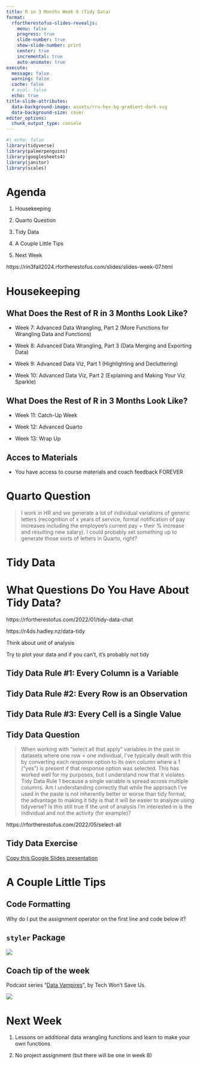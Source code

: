 ```yaml
---
title: R in 3 Months Week 6 (Tidy Data)
format:
  rfortherestofus-slides-revealjs:
    menu: false
    progress: true
    slide-number: true
    show-slide-number: print
    center: true
    incremental: true
    auto-animate: true
execute: 
  message: false
  warning: false
  cache: false
  # eval: false
  echo: true
title-slide-attributes:
  data-background-image: assets/rru-hex-bg-gradient-dark.svg
  data-background-size: cover
editor_options: 
  chunk_output_type: console
---
```


```r
#| echo: false
library(tidyverse)
library(palmerpenguins)
library(googlesheets4)
library(janitor)
library(scales)
```

# Agenda

1.  Housekeeping

2.  Quarto Question

3.  Tidy Data

4.  A Couple Little Tips

5.  Next Week

::: notes
https://rin3fall2024.rfortherestofus.com/slides/slides-week-07.html
:::

# Housekeeping {.inverse}

## What Does the Rest of R in 3 Months Look Like?

-   Week 7: Advanced Data Wrangling, Part 2 (More Functions for Wrangling Data and Functions)

-   Week 8: Advanced Data Wrangling, Part 3 (Data Merging and Exporting Data)

-   Week 9: Advanced Data Viz, Part 1 (Highlighting and Decluttering)

-   Week 10: Advanced Data Viz, Part 2 (Explaining and Making Your Viz Sparkle)

## What Does the Rest of R in 3 Months Look Like?

-   Week 11: Catch-Up Week

-   Week 12: Advanced Quarto

-   Week 13: Wrap Up

## Acces to Materials

- You have access to course materials and coach feedback FOREVER

# Quarto Question

> I work in HR and we generate a lot of individual variations of generic letters (recognition of x years of service, formal notification of pay increases including the employee's current pay + their % increase and resulting new salary). I could probably set something up to generate those sorts of letters in Quarto, right?

# Tidy Data {.inverse}

# What Questions Do You Have About Tidy Data? {.inverse}

::: notes
https://rfortherestofus.com/2022/01/tidy-data-chat

https://r4ds.hadley.nz/data-tidy

Think about unit of analysis

Try to plot your data and if you can't, it's probably not tidy
:::

## Tidy Data Rule #1: Every Column is a Variable {.inverse}

## Tidy Data Rule #2: Every Row is an Observation {.inverse}

## Tidy Data Rule #3: Every Cell is a Single Value {.inverse}

## Tidy Data Question

> When working with "select all that apply" variables in the past in datasets where one row = one individual, I've typically dealt with this by converting each response option to its own column where a 1 ("yes") is present if that response option was selected. This has worked well for my purposes, but I understand now that it violates Tidy Data Rule 1 because a single variable is spread across multiple columns. Am I understanding correctly that while the approach I've used in the paste is not inherently better or worse than tidy format, the advantage to making it tidy is that it will be easier to analyze using tidyverse? Is this still true if the unit of analysis I'm interested in is the individual and not the activity (for example)?

::: notes
https://rfortherestofus.com/2022/05/select-all
:::

## Tidy Data Exercise

[Copy this Google Slides presentation](https://docs.google.com/presentation/d/1gUlQyipflPaX_zydKin9lHyVOmyyRnWy0aegh2kaPCQ/copy)

# A Couple Little Tips {.inverse}

## Code Formatting

Why do I put the assignment operator on the first line and code below it?

## `styler` Package

![](https://styler.r-lib.org/reference/figures/logo.png)

## Coach tip of the week

Podcast series "[Data Vampires](https://techwontsave.us/episode/241_data_vampires_going_hyperscale_episode_1)", by Tech Won't Save Us.

![](assets/data_vampires.jpg)

# Next Week

1.  Lessons on additional data wrangling functions and learn to make your own functions

2.  No project assignment (but there will be one in week 8)
